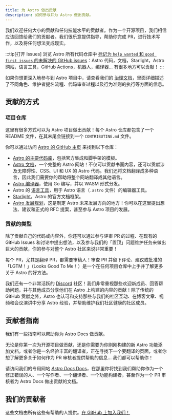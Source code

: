 ```yaml
---
title: 为 Astro 做出贡献
description: 如何参与并为 Astro 做出贡献。
---
```


我们欢迎任何大小的贡献和任何技能水平的贡献者。作为一个开源项目，我们相信应该回馈给我们的贡献者。我们很乐意提供指导，帮助你完成 PR，进行技术写作，以及将任何想法变成现实。

:::tip[打开 Issues]
浏览 Astro 所有代码仓库中 [标记为 `help wanted` 和 `good first issues` 的未解决的 GitHub issues](https://github.com/search?q=org%3Awithastro+label%3A%22good+first+issue%22%2C%22help+wanted%22%2C+state%3Aopen&type=issues)：Astro 代码，文档，Starlight，Astro 网站，语言工具，GitHub Actions，机器人，编译器... 有很多地方可以贡献！
:::

如果你想更深入地参与到 Astro 项目中，请查看我们的 [治理文档](https://github.com/withastro/.github/blob/main/GOVERNANCE.md)，里面详细描述了不同角色、维护者提名流程、代码审查过程以及行为准则的执行等方面的信息。

## 贡献的方式

### 项目仓库

这里有很多方式可以为 Astro 项目做出贡献！每个 Astro 仓库都包含了一个 README 文件，在其末尾会链接到一个 `CONTRIBUTING.md` 文件。

你可以通过访问 [Astro 的 GitHub 主页](https://github.com/withastro) 来找到以下仓库：

-  [Astro 的主要代码库](https://github.com/withastro/astro)，包括官方集成和脚手架的模板。
-  [Astro 文档](https://github.com/withastro/docs)，一个完整的 Astro 网站！不仅可以贡献书面内容，还可以贡献涉及无障碍性、CSS、UI 和 UX 的 Astro 代码。我们还将文档翻译成多种语言，因此我们需要你的帮助将整个网站翻译成其他语言。
-  [Astro 编译器](https://github.com/withastro/compiler)，使用 Go 编写，并以 WASM 形式分发。
-  Astro 的 [语言工具](https://github.com/withastro/language-tools)，用于 Astro 语言（`.astro` 文件）的编辑器工具。
-  [Starlight](https://github.com/withastro/starlight)，Astro 的官方文档框架。
-  [Astro 发展规划](https://github.com/withastro/roadmap)，这是制定 Astro 未来发展方向的地方！你可以在这里提出想法、建议和正式的 RFC 提案，甚至参与 Astro 项目的发展。

### 贡献的类型

除了贡献自己的代码或内容外，你还可以通过参与评审 PR 的过程、在现有的 GitHub Issues 和讨论中提出想法，以及参与我们的「置顶」问题维护任务来做出巨大的贡献，你的参与对整个 Astro 社区来说非常重要！

每个 PR，尤其是翻译 PR，都需要审稿人！审查 PR 并留下评论、建议或批准的「LGTM！」（Looks Good To Me！）是一个在任何项目仓库中上手并了解更多关于 Astro 的好方法。

我们还有一个非常活跃的 [Discord](https://astro.build/chat) 社区！我们非常重视那些欢迎新成员、回答帮助问题，并与其他成员分享他们在 Astro 上构建的内容的贡献！除了传统的 GitHub 贡献之外，Astro 也认可和支持那些与我们的社区互动、在博客文章、视频和会议演讲中分享 Astro 经验，并帮助维护我们社区健康的社区成员。

## 贡献者指南

我们有一些指南可以帮助你为 Astro Docs 做贡献。

无论是你第一次为开源项目做贡献，还是你需要为你刚刚构建的新 Astro 功能添加文档，或者你是一名经验丰富的翻译者，正在寻找下一个要翻译的页面，或者你想了解更多关于如何作为 PR 审核者提供帮助的信息... 我们都可以帮助你！

请访问我们的专用网站 [*Astro Docs* Docs](https://contribute.docs.astro.build)，在那里你将找到我们帮助你作为一个修正错误的人、一个写作者、一个翻译者、一个功能构建者，甚至作为一个 PR 审核者为 Astro Docs 做出贡献的文档。

## 我们的贡献者

这些文档由所有这些有帮助的人提供。[在 GitHub 上加入我们！](https://github.com/withastro/docs)

<ContributorList githubRepo="withastro/docs" />
